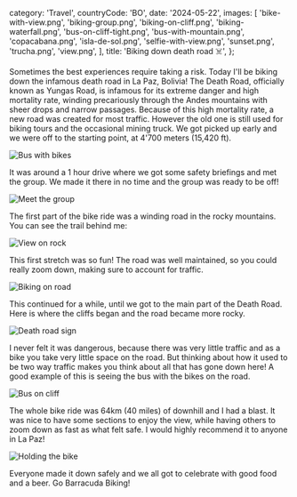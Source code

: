   category: 'Travel',
  countryCode: 'BO',
  date: '2024-05-22',
  images: [
    'bike-with-view.png',
    'biking-group.png',
    'biking-on-cliff.png',
    'biking-waterfall.png',
    'bus-on-cliff-tight.png',
    'bus-with-mountain.png',
    'copacabana.png',
    'isla-de-sol.png',
    'selfie-with-view.png',
    'sunset.png',
    'trucha.png',
    'view.png',
  ],
  title: 'Biking down death road ☠️',
};

Sometimes the best experiences require taking a risk. Today I'll be biking down the infamous death road in La Paz, Bolivia! The Death Road, officially known as Yungas Road, is infamous for its extreme danger and high mortality rate, winding precariously through the Andes mountains with sheer drops and narrow passages. Because of this high mortality rate, a new road was created for most traffic. However the old one is still used for biking tours and the occasional mining truck. We got picked up early and we were off to the starting point, at 4'700 meters (15,420 ft).

![Bus with bikes](/death-road/bus-with-bikes.png 'Bus with bikes')

It was around a 1 hour drive where we got some safety briefings and met the group. We made it there in no time and the group was ready to be off!

![Meet the group](/death-road/group-start.png 'Meet the group')

The first part of the bike ride was a winding road in the rocky mountains. You can see the trail behind me:

![View on rock](/death-road/view-on-rock.png 'View on rock')

This first stretch was so fun! The road was well maintained, so you could really zoom down, making sure to account for traffic.

![Biking on road](/death-road/biking-on-road.png 'Biking on road')

This continued for a while, until we got to the main part of the Death Road. Here is where the cliffs began and the road became more rocky.

![Death road sign](/death-road/death-road.png 'Death road sign')

I never felt it was dangerous, because there was very little traffic and as a bike you take very little space on the road. But thinking about how it used to be two way traffic makes you think about all that has gone down here! A good example of this is seeing the bus with the bikes on the road.

![Bus on cliff](/death-road/bus-on-cliff.png 'Bus on cliff')

The whole bike ride was 64km (40 miles) of downhill and I had a blast. It was nice to have some sections to enjoy the view, while having others to zoom down as fast as what felt safe. I would highly recommend it to anyone in La Paz!

![Holding the bike](/death-road/holding-bike.png 'Holding the bike')

Everyone made it down safely and we all got to celebrate with good food and a beer. Go Barracuda Biking!
